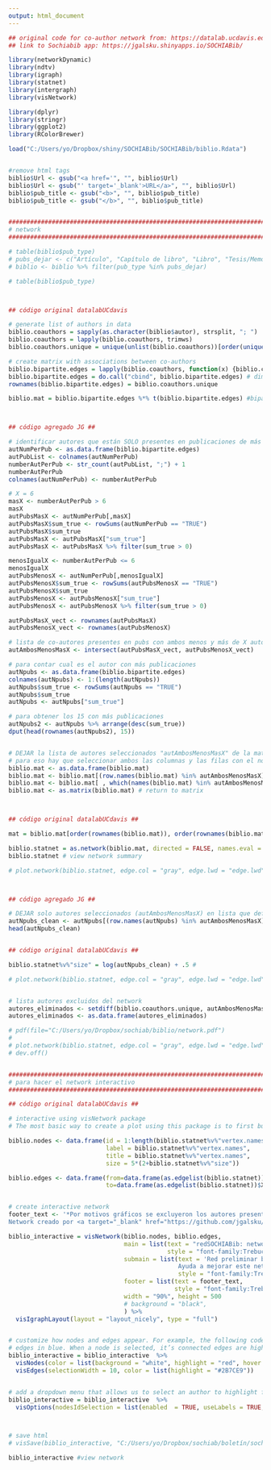 ```yaml
---
output: html_document
---
```




```r
## original code for co-author network from: https://datalab.ucdavis.edu/2019/08/27/creating-co-author-networks-in-r/
## link to Sochiabib app: https://jgalsku.shinyapps.io/SOCHIABib/ 

library(networkDynamic)
library(ndtv)
library(igraph)
library(statnet)
library(intergraph)
library(visNetwork)

library(dplyr)
library(stringr)
library(ggplot2)
library(RColorBrewer)

load("C:/Users/yo/Dropbox/shiny/SOCHIABib/SOCHIABib/biblio.Rdata")


#remove html tags 
biblio$Url <- gsub("<a href='", "", biblio$Url)
biblio$Url <- gsub("' target='_blank'>URL</a>", "", biblio$Url)
biblio$pub_title <- gsub("<b>", "", biblio$pub_title)
biblio$pub_title <- gsub("</b>", "", biblio$pub_title)


######################################################################################3
# network
#######################################################################################

# table(biblio$pub_type)
# pubs_dejar <- c("Artículo", "Capítulo de libro", "Libro", "Tesis/Memoria")
# biblio <- biblio %>% filter(pub_type %in% pubs_dejar)

# table(biblio$pub_type)



## código original datalabUCdavis

# generate list of authors in data
biblio.coauthors = sapply(as.character(biblio$autor), strsplit, "; ")
biblio.coauthors = lapply(biblio.coauthors, trimws)
biblio.coauthors.unique = unique(unlist(biblio.coauthors))[order(unique(unlist(biblio.coauthors)))]

# create matrix with associations between co-authors
biblio.bipartite.edges = lapply(biblio.coauthors, function(x) {biblio.coauthors.unique %in% x})
biblio.bipartite.edges = do.call("cbind", biblio.bipartite.edges) # dimension is number of authors x number of papers
rownames(biblio.bipartite.edges) = biblio.coauthors.unique

biblio.mat = biblio.bipartite.edges %*% t(biblio.bipartite.edges) #bipartite to unimode



## código agregado JG ##

# identificar autores que están SOLO presentes en publicaciones de más de X autores
autNumPerPub <- as.data.frame(biblio.bipartite.edges)
autPubList <- colnames(autNumPerPub)
numberAutPerPub <- str_count(autPubList, ";") + 1
numberAutPerPub
colnames(autNumPerPub) <- numberAutPerPub

# X = 6 
masX <- numberAutPerPub > 6
masX
autPubsMasX <- autNumPerPub[,masX]
autPubsMasX$sum_true <- rowSums(autNumPerPub == "TRUE")
autPubsMasX$sum_true
autPubsMasX <- autPubsMasX["sum_true"]
autPubsMasX <- autPubsMasX %>% filter(sum_true > 0)

menosIgualX <- numberAutPerPub <= 6
menosIgualX
autPubsMenosX <- autNumPerPub[,menosIgualX]
autPubsMenosX$sum_true <- rowSums(autPubsMenosX == "TRUE")
autPubsMenosX$sum_true
autPubsMenosX <- autPubsMenosX["sum_true"]
autPubsMenosX <- autPubsMenosX %>% filter(sum_true > 0)

autPubsMasX_vect <- rownames(autPubsMasX)
autPubsMenosX_vect <- rownames(autPubsMenosX)

# lista de co-autores presentes en pubs con ambos menos y más de X autores
autAmbosMenosMasX <- intersect(autPubsMasX_vect, autPubsMenosX_vect)

# para contar cual es el autor con más publicaciones
autNpubs <- as.data.frame(biblio.bipartite.edges)
colnames(autNpubs) <- 1:(length(autNpubs))
autNpubs$sum_true <- rowSums(autNpubs == "TRUE")
autNpubs$sum_true
autNpubs <- autNpubs["sum_true"]

# para obtener los 15 con más publicaciones
autNpubs2 <- autNpubs %>% arrange(desc(sum_true))
dput(head(rownames(autNpubs2), 15))


# DEJAR la lista de autores seleccionados "autAmbosMenosMasX" de la matriz
# para eso hay que seleccionar ambos las columnas y las filas con el nombre del coautor
biblio.mat <- as.data.frame(biblio.mat)
biblio.mat <- biblio.mat[(row.names(biblio.mat) %in% autAmbosMenosMasX), ]
biblio.mat <- biblio.mat[ , which(names(biblio.mat) %in% autAmbosMenosMasX)]
biblio.mat <- as.matrix(biblio.mat) # return to matrix



## código original datalabUCdavis ##

mat = biblio.mat[order(rownames(biblio.mat)), order(rownames(biblio.mat))]

biblio.statnet = as.network(biblio.mat, directed = FALSE, names.eval = "edge.lwd", ignore.eval = FALSE)
biblio.statnet # view network summary

# plot.network(biblio.statnet, edge.col = "gray", edge.lwd = "edge.lwd", label = "vertex.names", label.cex = .5, label.pad = 0, label.pos = 1)



## código agregado JG ##

# DEJAR solo autores seleccionados (autAmbosMenosMasX) en lista que definirá tamaño de nodos
autNpubs_clean <- autNpubs[(row.names(autNpubs) %in% autAmbosMenosMasX), ]
head(autNpubs_clean)


## código original datalabUCdavis ##

biblio.statnet%v%"size" = log(autNpubs_clean) + .5 #

# plot.network(biblio.statnet, edge.col = "gray", edge.lwd = "edge.lwd", label = "vertex.names", label.cex = .5, label.pad = 0, label.pos = 1, vertex.cex = "size")


# lista autores excluidos del network
autores_eliminados <- setdiff(biblio.coauthors.unique, autAmbosMenosMasX)
autores_eliminados <- as.data.frame(autores_eliminados)

# pdf(file="C:/Users/yo/Dropbox/sochiab/biblio/network.pdf")
# 
# plot.network(biblio.statnet, edge.col = "gray", edge.lwd = "edge.lwd", label = "vertex.names", label.cex = .5, label.pad = 0, label.pos = 1, vertex.cex = "size")
# dev.off()


###############################################################################
# para hacer el network interactivo
##############################################################################

## código original datalabUCdavis ##

# interactive using visNetwork package
# The most basic way to create a plot using this package is to first build data frames describing the nodes and edges in the graph.

biblio.nodes <- data.frame(id = 1:length(biblio.statnet%v%"vertex.names"),
                           label = biblio.statnet%v%"vertex.names",
                           title = biblio.statnet%v%"vertex.names",
                           size = 5*(2+biblio.statnet%v%"size"))

biblio.edges <- data.frame(from=data.frame(as.edgelist(biblio.statnet))$X1, 
                           to=data.frame(as.edgelist(biblio.statnet))$X2)


# create interactive network
footer_text <- '*Por motivos gráficos se excluyeron los autores presentes únicamente en publicaciones de más de 6 autores. 
Network creado por <a target="_blank" href="https://github.com/jgalsku/SOCHIABib">jgalsku</a> basado en el código de <a target="_blank" href="https://datalab.ucdavis.edu/2019/08/27/creating-co-author-networks-in-r/">datalab.ucdavis</a>.' 

biblio_interactive = visNetwork(biblio.nodes, biblio.edges, 
                                main = list(text = "redSOCHIABib: network de Co-autores* en Antropología Biológica Chilena", 
                                            style = "font-family:Trebuchet MS;font-weight:bold;font-size:20px;text-align:center;"),
                                submain = list(text = 'Red preliminar basada en publicaciones recopiladas por <a target="_blank" href="https://jgalsku.shinyapps.io/SOCHIABib/">SOCHIABib</a>. 
                                               Ayuda a mejorar este network agregando publicaciones <a target="_blank" href="https://docs.google.com/forms/d/e/1FAIpQLSdhplY5vG5KClkDnyWZpOZfVfAEWJs4V1pHquGryzLbsXgPag/viewform?usp=sf_link">aquí!</a> ', 
                                               style = "font-family:Trebuchet MS;font-size:15px;text-align:center;"),
                                footer = list(text = footer_text,
                                              style = "font-family:Trebuchet MS;font-size:15px;text-align:center;"),
                                width = "90%", height = 500
                                # background = "black",
                                ) %>% 
  visIgraphLayout(layout = "layout_nicely", type = "full")


# customize how nodes and edges appear. For example, the following code highlights nodes red when clicked, and thickens highlighted 
# edges in blue. When a node is selected, it’s connected edges are highlighted. 
biblio_interactive = biblio_interactive  %>%
  visNodes(color = list(background = "white", highlight = "red", hover = list(border = "red"))) %>%
  visEdges(selectionWidth = 10, color = list(highlight = "#2B7CE9")) 


# add a dropdown menu that allows us to select an author to highlight from a list. 
biblio_interactive = biblio_interactive  %>%  
  visOptions(nodesIdSelection = list(enabled  = TRUE, useLabels = TRUE, main = "Buscar por Nombre"))



# save html
# visSave(biblio_interactive, "C:/Users/yo/Dropbox/sochiab/boletín/sochiabib_anal/biblio_coauthor_network_soloMas6.html", selfcontained = T)


```

```r
biblio_interactive #view network
```


